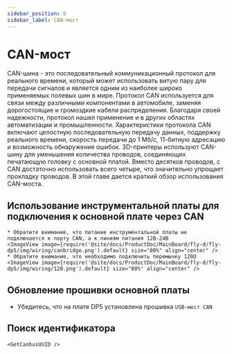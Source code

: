 ```yaml
---
sidebar_position: 6
sidebar_label: CAN-мост
---
```







# CAN-мост

CAN-шина - это последовательный коммуникационный протокол для реального времени, который может использовать витую пару для передачи сигналов и является одним из наиболее широко применяемых полевых шин в мире. Протокол CAN используется для связи между различными компонентами в автомобиле, заменяя дорогостоящие и громоздкие кабели распределения. Благодаря своей надежности, протокол нашел применение и в других областях автоматизации и промышленности. Характеристики протокола CAN включают целостную последовательную передачу данных, поддержку реального времени, скорость передачи до 1 Мб/с, 11-битную адресацию и возможность обнаружения ошибок.
3D-принтеры используют CAN-шину для уменьшения количества проводов, соединяющих печатающую головку с основной платой. Вместо десятков проводов, с CAN достаточно использовать всего четыре, что значительно упрощает прокладку проводов.
В этой главе дается краткий обзор использования CAN-моста.

## Использование инструментальной платы для подключения к основной плате через CAN

    * Обратите внимание, что питание инструментальной платы не подключается к порту CAN, а к линиям питания 12В-24В
    <ImageView image={require('@site/docs/ProductDoc/MainBoard/fly-d/fly-dp5/img/wiring/canbridge.png').default} size="80%" align="center" />
    * Обратите внимание, что необходимо подключить перемычку 120Ω
    <ImageView image={require('@site/docs/ProductDoc/MainBoard/fly-d/fly-dp5/img/wiring/120.png').default} size="80%" align="center" />

## Обновление прошивки основной платы

* Убедитесь, что на плате DP5 установлена прошивка `USB-мост CAN`

## Поиск идентификатора

    <GetCanbusUUID />
